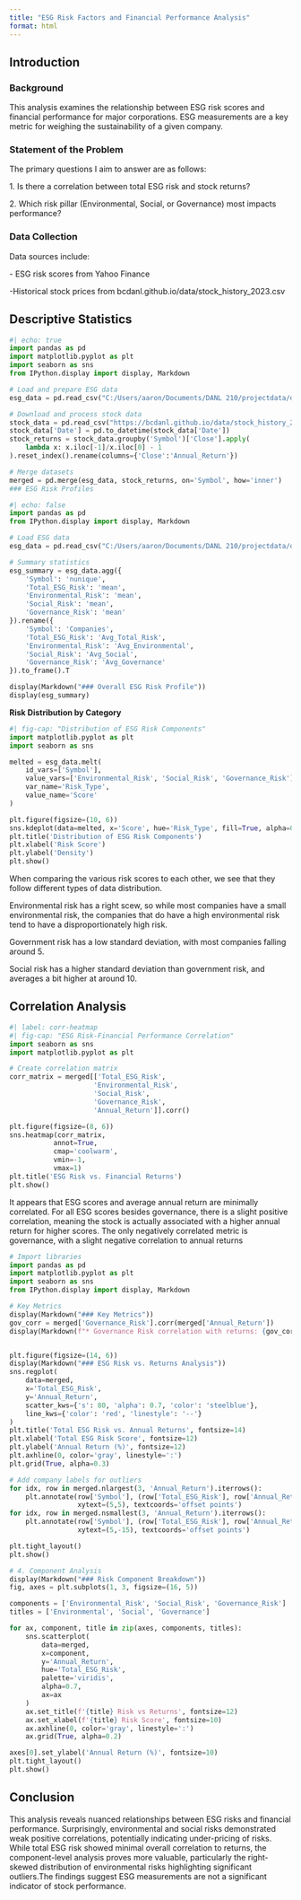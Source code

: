 ```yaml
---
title: "ESG Risk Factors and Financial Performance Analysis"
format: html
---
```


## Introduction

### Background

This analysis examines the relationship between ESG risk scores and financial performance for major corporations. ESG measurements are a key metric for weighing the sustainability of a given company. 

### Statement of the Problem

The primary questions I aim to answer are as follows:

1\. Is there a correlation between total ESG risk and stock returns?

2\. Which risk pillar (Environmental, Social, or Governance) most impacts performance?


### Data Collection

Data sources include:

\- ESG risk scores from Yahoo Finance

\-Historical stock prices from bcdanl.github.io/data/stock_history_2023.csv

## Descriptive Statistics

```python
#| echo: true
import pandas as pd
import matplotlib.pyplot as plt
import seaborn as sns
from IPython.display import display, Markdown

# Load and prepare ESG data
esg_data = pd.read_csv("C:/Users/aaron/Documents/DANL 210/projectdata/danl_210_ZALEN_AARON_ESG.csv")

# Download and process stock data
stock_data = pd.read_csv("https://bcdanl.github.io/data/stock_history_2023.csv")
stock_data['Date'] = pd.to_datetime(stock_data['Date'])
stock_returns = stock_data.groupby('Symbol')['Close'].apply(
    lambda x: x.iloc[-1]/x.iloc[0] - 1
).reset_index().rename(columns={'Close':'Annual_Return'})

# Merge datasets
merged = pd.merge(esg_data, stock_returns, on='Symbol', how='inner')
### ESG Risk Profiles

#| echo: false
import pandas as pd
from IPython.display import display, Markdown

# Load ESG data
esg_data = pd.read_csv("C:/Users/aaron/Documents/DANL 210/projectdata/danl_210_ZALEN_AARON_ESG.csv")

# Summary statistics
esg_summary = esg_data.agg({
    'Symbol': 'nunique',
    'Total_ESG_Risk': 'mean',
    'Environmental_Risk': 'mean',
    'Social_Risk': 'mean',
    'Governance_Risk': 'mean'
}).rename({
    'Symbol': 'Companies',
    'Total_ESG_Risk': 'Avg_Total_Risk',
    'Environmental_Risk': 'Avg_Environmental',
    'Social_Risk': 'Avg_Social',
    'Governance_Risk': 'Avg_Governance'
}).to_frame().T

display(Markdown("### Overall ESG Risk Profile"))
display(esg_summary)
```

**Risk Distribution by Category**

```python
#| fig-cap: "Distribution of ESG Risk Components"
import matplotlib.pyplot as plt
import seaborn as sns

melted = esg_data.melt(
    id_vars=['Symbol'],
    value_vars=['Environmental_Risk', 'Social_Risk', 'Governance_Risk'],
    var_name='Risk_Type',
    value_name='Score'
)

plt.figure(figsize=(10, 6))
sns.kdeplot(data=melted, x='Score', hue='Risk_Type', fill=True, alpha=0.5)
plt.title('Distribution of ESG Risk Components')
plt.xlabel('Risk Score')
plt.ylabel('Density')
plt.show()
```

When comparing the various risk scores to each other, we see that they follow different types of data distribution.

Environmental risk has a right scew, so while most companies have a small environmental risk, the companies that do have a high environmental risk tend to have a disproportionately high risk.

Government risk has a low standard deviation, with most companies falling around 5.

Social risk has a higher standard deviation than government risk, and averages a bit higher at around 10.

## Correlation Analysis

```python
#| label: corr-heatmap
#| fig-cap: "ESG Risk-Financial Performance Correlation"
import seaborn as sns
import matplotlib.pyplot as plt

# Create correlation matrix
corr_matrix = merged[['Total_ESG_Risk', 
                     'Environmental_Risk', 
                     'Social_Risk', 
                     'Governance_Risk',
                     'Annual_Return']].corr()

plt.figure(figsize=(8, 6))
sns.heatmap(corr_matrix, 
           annot=True, 
           cmap='coolwarm',
           vmin=-1, 
           vmax=1)
plt.title('ESG Risk vs. Financial Returns')
plt.show()
```

It appears that ESG scores and average annual return are minimally correlated. For all ESG scores besides governance, there is a slight positive correlation, meaning the stock is actually associated with a higher annual return for higher scores. The only negatively correlated metric is governance, with a slight negative correlation to annual returns

```python
# Import libraries
import pandas as pd
import matplotlib.pyplot as plt
import seaborn as sns
from IPython.display import display, Markdown

# Key Metrics
display(Markdown("### Key Metrics"))
gov_corr = merged['Governance_Risk'].corr(merged['Annual_Return'])
display(Markdown(f"* Governance Risk correlation with returns: {gov_corr:.2f}"))


plt.figure(figsize=(14, 6))
display(Markdown("### ESG Risk vs. Returns Analysis"))
sns.regplot(
    data=merged,
    x='Total_ESG_Risk',
    y='Annual_Return',
    scatter_kws={'s': 80, 'alpha': 0.7, 'color': 'steelblue'},
    line_kws={'color': 'red', 'linestyle': '--'}
)
plt.title('Total ESG Risk vs. Annual Returns', fontsize=14)
plt.xlabel('Total ESG Risk Score', fontsize=12)
plt.ylabel('Annual Return (%)', fontsize=12)
plt.axhline(0, color='gray', linestyle=':')
plt.grid(True, alpha=0.3)

# Add company labels for outliers
for idx, row in merged.nlargest(3, 'Annual_Return').iterrows():
    plt.annotate(row['Symbol'], (row['Total_ESG_Risk'], row['Annual_Return']),
                 xytext=(5,5), textcoords='offset points')
for idx, row in merged.nsmallest(3, 'Annual_Return').iterrows():
    plt.annotate(row['Symbol'], (row['Total_ESG_Risk'], row['Annual_Return']),
                 xytext=(5,-15), textcoords='offset points')

plt.tight_layout()
plt.show()

# 4. Component Analysis
display(Markdown("### Risk Component Breakdown"))
fig, axes = plt.subplots(1, 3, figsize=(16, 5))

components = ['Environmental_Risk', 'Social_Risk', 'Governance_Risk']
titles = ['Environmental', 'Social', 'Governance']

for ax, component, title in zip(axes, components, titles):
    sns.scatterplot(
        data=merged,
        x=component,
        y='Annual_Return',
        hue='Total_ESG_Risk',
        palette='viridis',
        alpha=0.7,
        ax=ax
    )
    ax.set_title(f'{title} Risk vs Returns', fontsize=12)
    ax.set_xlabel(f'{title} Risk Score', fontsize=10)
    ax.axhline(0, color='gray', linestyle=':')
    ax.grid(True, alpha=0.2)

axes[0].set_ylabel('Annual Return (%)', fontsize=10)
plt.tight_layout()
plt.show()
```

## Conclusion

This analysis reveals nuanced relationships between ESG risks and financial performance. Surprisingly, environmental and social risks demonstrated weak positive correlations, potentially indicating under-pricing of risks. While total ESG risk showed minimal overall correlation to returns, the component-level analysis proves more valuable, particularly the right-skewed distribution of environmental risks highlighting significant outliers.The findings suggest ESG measurements are not a significant indicator of stock performance.   

